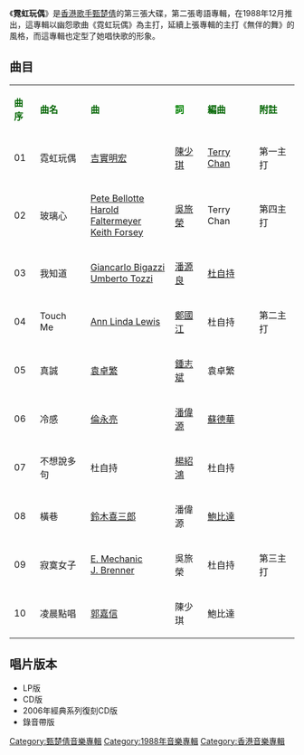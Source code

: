 {{Album infobox | <!-- See Wikipedia:WikiProject_Albums -->
|  Name        = 霓虹玩偶
|  Type        = [[專輯|專輯]]
|  Artist      = [[甄楚倩|甄楚倩]]
|  Cover       = 甄楚倩 霓虹玩偶.jpg
|  Released    = 1988年12月
|  Recorded    = 1988年9月
|  Genre       = [[粵語流行音樂|粵語流行音樂]]
|  Length      = 43分39秒
|  Label       = [[索尼音樂娛樂_(香港)|Sony Music]]
|  Number      = 
|  Producer    = 
|  Last album  = [[甄楚倩_(專輯)|甄楚倩]]<br />（1988年3月）
|  This album  = '''霓虹玩偶'''<br />（1988年12月）
|  Next album  = [[今天天氣呵呵呵|今天天氣呵呵呵]]<br />（1989年8月）
}}

《'''霓虹玩偶'''》是[[香港|香港]][[歌手|歌手]][[甄楚倩|甄楚倩]]的第三張大碟，第二張粵語專輯，在1988年12月推出，這專輯以幽怨歌曲《霓虹玩偶》為主打，延續上張專輯的主打《無伴的舞》的風格，而這專輯也定型了她唱快歌的形象。

== 曲目 ==
{| class="wikitable"
|-
| <font color=darkgreen>'''曲序'''</font> || <font color=darkgreen>'''曲名'''</font> || <font color=darkgreen>'''曲'''</font> || <font color=green>'''詞'''</font> || <font color=darkgreen>'''編曲'''</font> || <font color=darkgreen>'''附註'''</font>
|-
| 01 || 霓虹玩偶 || [[吉實明宏|吉實明宏]] || [[陳少琪|陳少琪]] || [[Terry_Chan|Terry Chan]] || 第一主打
|-
| 02 || 玻璃心 || [[Pete_Bellotte|Pete Bellotte]]<br />[[Harold_Faltermeyer|Harold Faltermeyer]]<br />[[Keith_Forsey|Keith Forsey]] || [[吳旅榮|吳旅榮]] || Terry Chan || 第四主打
|-
| 03 || 我知道 || [[Giancarlo_Bigazzi|Giancarlo Bigazzi]]<br />[[Umberto_Tozzi|Umberto Tozzi]] || [[潘源良|潘源良]] || [[杜自持|杜自持]] || 
|-
| 04 || Touch Me || [[Ann_Linda_Lewis|Ann Linda Lewis]] || [[鄭國江|鄭國江]] || 杜自持 || 第二主打
|-
| 05 || 真誠 || [[袁卓繁|袁卓繁]] || [[鍾志斌|鍾志斌]] || 袁卓繁 || 
|-
| 06 || 冷感 || [[倫永亮|倫永亮]] || [[潘偉源|潘偉源]] || [[蘇德華|蘇德華]] || 
|-
| 07 || 不想說多句 || 杜自持 || [[楊紹鴻|楊紹鴻]] || 杜自持 || 
|-
| 08 || 橫巷 || [[鈴木喜三郎|鈴木喜三郎]] || 潘偉源 || [[鮑比達|鮑比達]] || 
|-
| 09 || 寂寞女子 || [[E._Mechanic|E. Mechanic]]<br />[[J._Brenner|J. Brenner]] || 吳旅榮 || 杜自持 || 第三主打
|-
| 10 || 凌晨點唱 || [[郭嘉信|郭嘉信]] || 陳少琪 || 鮑比達 || 
|}

== 唱片版本 ==
*LP版
*CD版
*2006年經典系列復刻CD版
*錄音帶版

[[Category:甄楚倩音樂專輯|Category:甄楚倩音樂專輯]]
[[Category:1988年音樂專輯|Category:1988年音樂專輯]]
[[Category:香港音樂專輯|Category:香港音樂專輯]]